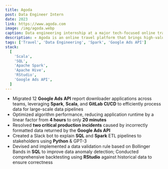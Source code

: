 ```yaml
---
title: Agoda
post: Data Engineer Intern
date: 2023
link: https://www.agoda.com
image: /img/agoda.webp
caption: Data engineering internship at a major tech-focused online travel agency where I worked on large-scale Spark applications involving Google Ads API.
description: ✈️ Agoda is an online travel platform that brings high-value and rewarding travel experiences to people all over the world through the Agoda app and Agoda website.
tags: ['Travel', 'Data Engineering', 'Spark', 'Google Ads API']
stack:
  [
    'Scala',
    'SQL',
    'Apache Spark',
    'Apache Hive',
    'RStudio',
    'Google Ads API',
  ]
---
```


- Migrated 12 **Google Ads API** report downloader applications across teams, leveraging **Spark**, **Scala**, and **GitLab CI/CD** to efficiently process data for large-scale data pipelines
- Optimized algorithm performance, reducing application runtime by a linear factor from **4 hours** to only **20 minutes**
- Resolved **two critical production incidents** caused by incorrectly formatted data returned by the **Google Ads API**
- Created a Slack bot to explain **SQL** and **Spark** ETL pipelines to stakeholders using **Python** & GPT-3
- Devised and implemented a data validation rule based on Bollinger Bands in **SQL** to improve data anomaly detection; Conducted comprehensive backtesting using **RStudio** against historical data to ensure correctness